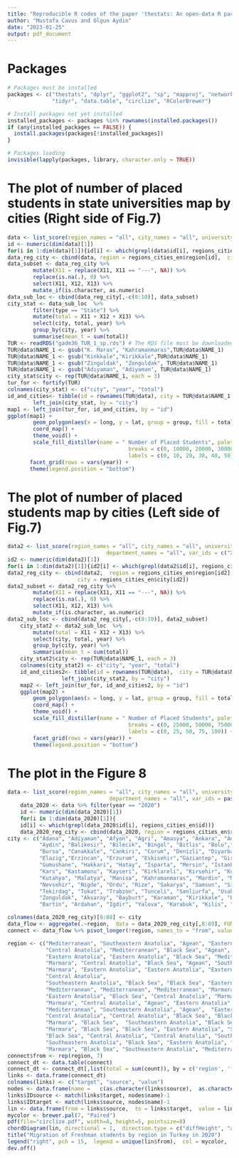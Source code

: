 ```yaml
---
title: "Reproducible R codes of the paper 'thestats: An open-data R package for exploring Turkish higher education statistics'"
author: "Mustafa Cavus and Olgun Aydin"
date: "2023-01-25"
output: pdf_document
---
```


# Packages

```r
# Packages must be installed
packages <- c("thestats", "dplyr", "ggplot2", "sp", "mapproj", "networkD3",
              "tidyr", "data.table", "circlize", "RColorBrewer")

# Install packages not yet installed
installed_packages <- packages %in% rownames(installed.packages())
if (any(installed_packages == FALSE)) {
  install.packages(packages[!installed_packages])
}

# Packages loading
invisible(lapply(packages, library, character.only = TRUE))
```


# The plot of number of placed students in state universities map by cities (Right side of Fig.7)

```r
data <- list_score(region_names = "all", city_names = "all", university_names = "all", 	  	      		   department_names = "all", var_ids = c("X11", "X12", "X13"),  lang = "en")
id <- numeric(dim(data)[1])
for(i in 1:dim(data)[1]){id[i] <- which(grepl(data$id[i], regions_cities_en$id))}
data_reg_city <- cbind(data, region = regions_cities_en$region[id],  city = regions_cities_en$city[id])
data_subset <- data_reg_city %>% 
        mutate(X11 = replace(X11, X11 == "---", NA)) %>%
        replace(is.na(.), 0) %>% 
        select(X11, X12, X13) %>% 
        mutate_if(is.character, as.numeric)
data_sub_loc <- cbind(data_reg_city[,-c(8:10)], data_subset)
city_stat <- data_sub_loc  %>% 
        filter(type == "State") %>% 
        mutate(total = X11 + X12 + X13) %>%
        select(city, total, year) %>% 
        group_by(city, year) %>% 
        summarise(mean_t = sum(total))
TUR <- readRDS("gadm36_TUR_1_sp.rds") # The RDS file must be downloaded from https://gadm.org/download_country_v3.html.
TUR@data$NAME_1 <- gsub("K. Maras", "Kahramanmaras",TUR@data$NAME_1)
TUR@data$NAME_1 <- gsub("Kinkkale","Kirikkale",TUR@data$NAME_1)
TUR@data$NAME_1 <- gsub("Zinguldak", "Zonguldak", TUR@data$NAME_1)
TUR@data$NAME_1 <- gsub("Adıyaman", "Adiyaman", TUR@data$NAME_1)
city_stat$city <- rep(TUR@data$NAME_1, each = 3)
tur_for <- fortify(TUR)
colnames(city_stat) <- c("city", "year", "total")    
id_and_cities<- tibble(id = rownames(TUR@data), city = TUR@data$NAME_1) %>% 
        left_join(city_stat, by = "city")
map1 <- left_join(tur_for, id_and_cities, by = "id")
ggplot(map1) +
        geom_polygon(aes(x = long, y = lat, group = group, fill = total), color = "grey") +
        coord_map() +
        theme_void() +
        scale_fill_distiller(name = " Number of Placed Students", palette = "Reds", direction = 1,
                                      breaks = c(0, 10000, 20000, 30000, 40000, 50000),
                                      labels = c(0, 10, 20, 30, 40, 50)) +
       facet_grid(rows = vars(year)) +
       theme(legend.position = "bottom")

```


# The plot of number of placed students map by cities (Left side of Fig.7)

```r
data2 <- list_score(region_names = "all", city_names = "all", university_names = "all",
                               department_names = "all", var_ids = c("X11", "X12", "X13"), lang = "en")
id2 <- numeric(dim(data2)[1])
for(i in 1:dim(data2)[1]){id2[i] <- which(grepl(data2$id[i], regions_cities_en$id)) }
data2_reg_city <- cbind(data2,  region = regions_cities_en$region[id2],
		              city = regions_cities_en$city[id2])
data2_subset <- data2_reg_city %>% 
        mutate(X11 = replace(X11, X11 == "---", NA)) %>% 
        replace(is.na(.), 0) %>% 
        select(X11, X12, X13) %>% 
        mutate_if(is.character, as.numeric)
data2_sub_loc <- cbind(data2_reg_city[,-c(8:10)], data2_subset)
    city_stat2 <- data2_sub_loc  %>% 
        mutate(total = X11 + X12 + X13) %>%
        select(city, total, year) %>% 
        group_by(city, year) %>% 
        summarise(mean_t = sum(total))
    city_stat2$city <- rep(TUR@data$NAME_1, each = 3)
    colnames(city_stat2) <- c("city", "year", "total")
    id_and_cities2<- tibble(id = rownames(TUR@data),  city = TUR@data$NAME_1) %>% 
                 left_join(city_stat2, by = "city")
    map2 <- left_join(tur_for, id_and_cities2, by = "id")
    ggplot(map2) +
        geom_polygon(aes(x = long, y = lat, group = group, fill = total), color = "grey") +
        coord_map() +
        theme_void() +
        scale_fill_distiller(name = " Number of Placed Students", palette = "Reds", direction = 1,
                                      breaks = c(0, 25000, 50000, 75000, 100000),
                                      labels = c(0, 25, 50, 75, 100)) +
        facet_grid(rows = vars(year)) +
        theme(legend.position = "bottom")

```


# The plot in the Figure 8    

```r
data <- list_score(region_names = "all", city_names = "all", university_names = "all",
                                department_names = "all", var_ids = paste("X", seq(32, 112), sep = ""), lang = "en")
    data_2020 <- data %>% filter(year == "2020")
    id <- numeric(dim(data_2020)[1])
    for(i in 1:dim(data_2020)[1]){
    id[i] <- which(grepl(data_2020$id[i], regions_cities_en$id))}
    data_2020_reg_city <- cbind(data_2020, region = regions_cities_en$region[id])
city <- c("Adana", "Adiyaman", "Afyon", "Agri", "Amasya", "Ankara", "Antalya", "Artvin",
          "Aydin", "Balikesir", "Bilecik", "Bingol", "Bitlis", "Bolu","Burdur",
          "Bursa", "Canakkale", "Cankiri", "Corum", "Denizli", "Diyarbakir", "Edirne",
          "Elazig","Erzincan", "Erzurum", "Eskisehir","Gaziantep", "Giresun",
          "Gumushane", "Hakkari", "Hatay", "Isparta", "Mersin", "Istanbul", "Izmir",
          "Kars", "Kastamonu", "Kayseri", "Kirklareli", "Kirsehir", "Kocaeli", "Konya",
          "Kutahya", "Malatya", "Manisa", "Kahramanmaras", "Mardin", "Mugla", "Mus", 	  
          "Nevsehir", "Nigde", "Ordu", "Rize", "Sakarya", "Samsun", "Siirt", "Sinop", "Sivas", 
          "Tekirdag", "Tokat", "Trabzon", "Tunceli", "Sanliurfa", "Usak", "Van", "Yozgat", 
          "Zonguldak", "Aksaray", "Bayburt", "Karaman", "Kirikkale", "Batman", "Sirnak",
          "Bartin", "Ardahan", "Igdir", "Yalova", "Karabuk", "Kilis", "Osmaniye", "Duzce")

colnames(data_2020_reg_city)[8:88] <- city
data_flow <- aggregate(.~region,  data = data_2020_reg_city[,8:89], FUN = sum)
connect <- data_flow %>% pivot_longer(!region, names_to = "from", values_to = "count")

region <- c("Mediterranean", "Southeastern Anatolia", "Agean", "Eastern Anatolia", "Black Sea",
            "Central Anatolia", "Mediterranean", "Black Sea", "Agean", "Marmara", "Marmara", 	
            "Eastern Anatolia", "Eastern Anatolia", "Black Sea", "Mediterranean", "Marmara", 	
            "Marmara", "Central Anatolia", "Black Sea", "Agean", "Southeastern Anatolia", 	   	
            "Marmara", "Eastern Anatolia", "Eastern Anatolia", "Eastern Anatolia", 
            "Central Anatolia", 	       
            "Southeastern Anatolia", "Black Sea", "Black Sea", "Eastern Anatolia", 
            "Mediterranean", "Mediterranean", "Mediterranean", "Marmara", "Agean", 
            "Eastern Anatolia", "Black Sea", "Central Anatolia", "Marmara", "Central Anatolia", 
            "Marmara", "Central Anatolia", "Agean", "Eastern Anatolia", "Agean",  
            "Mediterranean", "Southeastern Anatolia", "Agean",  "Eastern Anatolia", 
            "Central Anatolia", "Central Anatolia", "Black Sea", "Black Sea", 
            "Marmara", "Black Sea",  "Southeastern Anatolia", "Black Sea", "Central Anatolia", 	
            "Marmara", "Black Sea", "Black Sea", "Eastern Anatolia", "Southeastern Anatolia", 	    	      "Agean", "Eastern Anatolia", "Central Anatolia", "Black Sea", "Central Anatolia", 
            "Black Sea", "Central Anatolia", "Central Anatolia", "Southeastern Anatolia", 
            "Southeastern Anatolia", "Black Sea", "Eastern Anatolia", "Eastern Anatolia", 
            "Marmara", "Black Sea", "Southeastern Anatolia", "Mediterranean", "Black Sea")
connect$from <- rep(region, 7)
connect_dt <- data.table(connect)
connect_dt <- connect_dt[,list(total = sum(count)), by = c('region', 'from')]
links <- data.frame(connect_dt)
colnames(links) <- c("target", "source", "value")
nodes <- data.frame(name =   c(as.character(links$source),  as.character(links$target)) %>% unique())
links$IDsource <- match(links$target, nodes$name)-1
links$IDtarget <- match(links$source, nodes$name)-1
lin <- data.frame(from = links$source,  to = links$target,  value = links$value)
mycolor <- brewer.pal(7, "Paired")
pdf(file="circlize.pdf", width=8, height=5, pointsize=8)
chordDiagram(lin, directional = 1,  direction.type = c("diffHeight", "arrows"), link.arr.type = 	  	           "big.arrow", grid.col = mycolor)
title("Migration of Freshman students by region in Turkey in 2020")
legend("right", pch = 15,  legend = unique(lin$from),  col = mycolor,  bty = "n", cex = 1,  pt.cex = 3,  	border = "black") 
dev.off()

```

